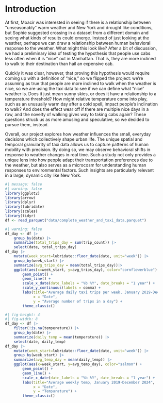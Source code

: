# Introduction

At first, Moacir was interested in seeing if there is a relationship between “unseasonably” warm weather and New York and drought like conditions, but Sophie suggested crossing in a dataset from a different domain and seeing what kinds of results could emerge. Instead of just looking at the weather, perhaps we can draw a relationship between human behavioral response to the weather. What might this look like? After a bit of discussion, we had a preliminary idea of testing the hypothesis that people use cabs less often when it is “nice” out in Manhattan. That is, they are more inclined to walk to their destination than hail an expensive cab.

Quickly it was clear, however, that proving this hypothesis would require coming up with a definition of “nice,” so we flipped the project: we're assuming as true that people are more inclined to walk when the weather is nice, so we are using the taxi data to see if we can define what “nice” weather is. Does it just mean sunny skies, or does it have a relationship to a temperature threshold? How might relative temperature come into play, such as an unusually warm day after a cold spell, impact people's inclination to walk? And does the effect wear off if there are multiple nice days in a row, and the novelty of walking gives way to taking cabs again? These questions struck us as more amusing and speculative, so we decided to pursue them, instead.

Overall, our project explores how weather influences the small, everyday decisions which collectively shape urban life. The unique spatial and temporal granularity of taxi data allows us to capture patterns of human mobility with precision. By doing so, we may observe behavioral shifts in response to weather changes in real time. Such a study not only provides a unique lens into how people adapt their transportation preferences due to the weather, but also serves as a microcosm for understanding human responses to environmental factors. Such insights are particularly relevant in a large, dynamic city like New York.

```r
#| message: false
#| warning: false
library(ggplot2)
library(arrow)
library(dplyr)
library(lubridate)
library(scales)
library(tidyr)
df <- read_parquet("data/complete_weather_and_taxi_data.parquet")
```

```r
#| warning: false
df_day <- df |> 
    group_by(date) |> 
    summarize(total_trips_day = sum(trip_count)) |> 
    select(date, total_trips_day)
df_day |> 
    mutate(week_start=lubridate::floor_date(date, unit="week")) |>
    group_by(week_start) |>
    summarize(avg_trips_day = mean(total_trips_day))|>
    ggplot(aes(x=week_start, y=avg_trips_day), color="cornflowerblue") +
        geom_point() +
        geom_line() + 
        scale_x_date(date_labels = "%b %Y", date_breaks = "1 year") +
        scale_y_continuous(labels = comma) +
        labs(title="Average daily taxi trips per week, January 2019-December 2024",
             x = "Date", 
             y = "Average number of trips in a day") +
        theme_classic()
```

```r
#| fig-height: 4
#| fig-width: 8
df_day <- df |> 
    filter(!is.na(temperature)) |>
    group_by(date) |> 
    summarize(daily_temp = mean(temperature)) |> 
    select(date, daily_temp)
df_day |> 
    mutate(week_start=lubridate::floor_date(date, unit="week")) |>
    group_by(week_start) |>
    summarize(avg_temp_day = mean(daily_temp)) |>
    ggplot(aes(x=week_start, y=avg_temp_day), color="salmon") +
        geom_point() +
        geom_line() + 
        scale_x_date(date_labels = "%b %Y", date_breaks = "1 year") +
        labs(title="Average weekly temp, January 2019-December 2024",
             x = "Date", 
             y = "Tempurature") +
        theme_classic()
```


